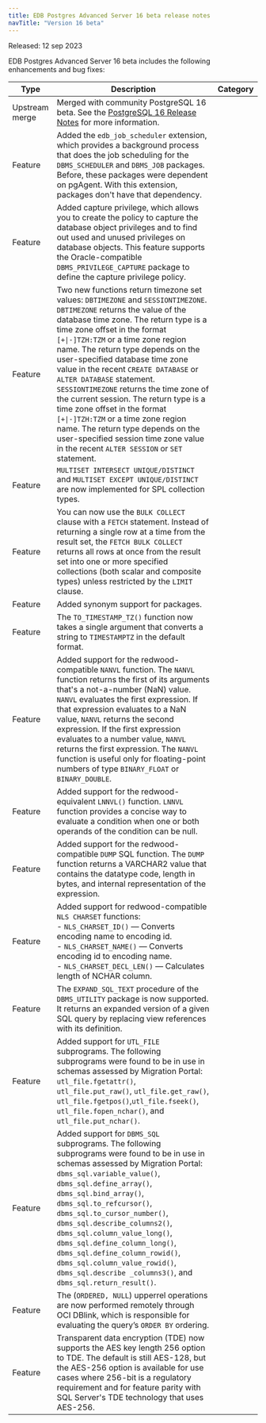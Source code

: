 ```yaml
---
title: EDB Postgres Advanced Server 16 beta release notes
navTitle: "Version 16 beta"
---
```


Released: 12 sep 2023

EDB Postgres Advanced Server 16 beta includes the following enhancements and bug fixes:

| Type           | Description                                                                                                                          |  Category              |
| -------------- | -------------------------------------------------------------------------------------------------------------------------------------|  --------------------- |
| Upstream merge | Merged with community PostgreSQL 16 beta. See the [PostgreSQL 16 Release Notes](https://www.postgresql.org/docs/16/release-16.html) for more information.                           |                        |
| Feature        | Added the `edb_job_scheduler` extension, which provides a background process that does the job scheduling for the `DBMS_SCHEDULER` and `DBMS_JOB` packages. Before, these packages were dependent on pgAgent. With this extension, packages don't have that dependency. |                         |
| Feature        | Added capture privilege, which allows you to create the policy to capture the database object privileges and to find out used and unused privileges on database objects. This feature supports the Oracle-compatible `DBMS_PRIVILEGE_CAPTURE` package to define the capture privilege policy.  |                       |
| Feature        | Two new functions return timezone set values: `DBTIMEZONE` and `SESSIONTIMEZONE`. <br />`DBTIMEZONE` returns the value of the database time zone. The return type is a time zone offset in the format `[+\|-]TZH:TZM` or a time zone region name. The return type depends on the user-specified database time zone value in the recent `CREATE DATABASE` or `ALTER DATABASE` statement. <br />`SESSIONTIMEZONE` returns the time zone of the current session. The return type is a time zone offset in the format `[+\|-]TZH:TZM` or a time zone region name. The return type depends on the user-specified session time zone value in the recent `ALTER SESSION` or `SET` statement. |                         |
| Feature        | `MULTISET INTERSECT UNIQUE/DISTINCT` and `MULTISET EXCEPT UNIQUE/DISTINCT` are now implemented for SPL collection types. |                            |
| Feature        | You can now use the `BULK COLLECT` clause with a `FETCH` statement. Instead of returning a single row at a time from the result set, the `FETCH BULK COLLECT` returns all rows at once from the result set into one or more specified collections (both scalar and composite types) unless restricted by the `LIMIT` clause. |                         |
| Feature        | Added synonym support for packages. |                                  |
| Feature        | The `TO_TIMESTAMP_TZ()` function now takes a single argument that converts a string to `TIMESTAMPTZ` in the default format. |                            |
| Feature        | Added support for the redwood-compatible `NANVL` function. The `NANVL` function returns the first of its arguments that's a not-a-number (NaN) value. `NANVL` evaluates the first expression. If that expression evaluates to a NaN value, `NANVL` returns the second expression. If the first expression evaluates to a number value, `NANVL` returns the first expression. The `NANVL` function is useful only for floating-point numbers of type `BINARY_FLOAT` or `BINARY_DOUBLE`. |                         |
| Feature        | Added support for the redwood-equivalent `LNNVL()` function. `LNNVL` function provides a concise way to evaluate a condition when one or both operands of the condition can be null. |                            |
| Feature        | Added support for the redwood-compatible `DUMP` SQL function. The `DUMP` function returns a VARCHAR2 value that contains the datatype code, length in bytes, and internal representation of the expression. |                         |
| Feature        | Added support for redwood-compatible `NLS CHARSET` functions: <br />- `NLS_CHARSET_ID()` &mdash; Converts encoding name to encoding id. <br />- `NLS_CHARSET_NAME()` &mdash; Converts encoding id to encoding name. <br />- `NLS_CHARSET_DECL_LEN()` &mdash; Calculates length of NCHAR column. |                         |
| Feature        | The `EXPAND_SQL_TEXT` procedure of the `DBMS_UTILITY` package is now supported. It returns an expanded version of a given SQL query by replacing view references with its definition. |                          |
| Feature        | Added support for `UTL_FILE` subprograms. The following subprograms were found to be in use in schemas assessed by Migration Portal: `utl_file.fgetattr()`, `utl_file.put_raw()`, `utl_file.get_raw()`, `utl_file.fgetpos()`,`utl_file.fseek()`, `utl_file.fopen_nchar()`, and `utl_file.put_nchar()`. |                             |
| Feature        | Added support for `DBMS_SQL` subprograms. The following subprograms were found to be in use in schemas assessed by Migration Portal: `dbms_sql.variable_value()`, `dbms_sql.define_array()`, `dbms_sql.bind_array()`, `dbms_sql.to_refcursor()`, `dbms_sql.to_cursor_number()`, `dbms_sql.describe_columns2()`, `dbms_sql.column_value_long()`, `dbms_sql.define_column_long()`, `dbms_sql.define_column_rowid()`, `dbms_sql.column_value_rowid()`, `dbms_sql.describe _columns3()`, and `dbms_sql.return_result()`. |                     |
| Feature        | The (`ORDERED, NULL`) upperrel operations are now performed remotely through OCI DBlink, which is responsible for evaluating the query’s `ORDER BY` ordering.|                        |
| Feature        | Transparent data encryption (TDE) now supports the AES key length 256 option to TDE. The default is still AES-128, but the AES-256 option is available for use cases where 256-bit is a regulatory requirement and for feature parity with SQL Server's TDE technology that uses AES-256. |                            |
